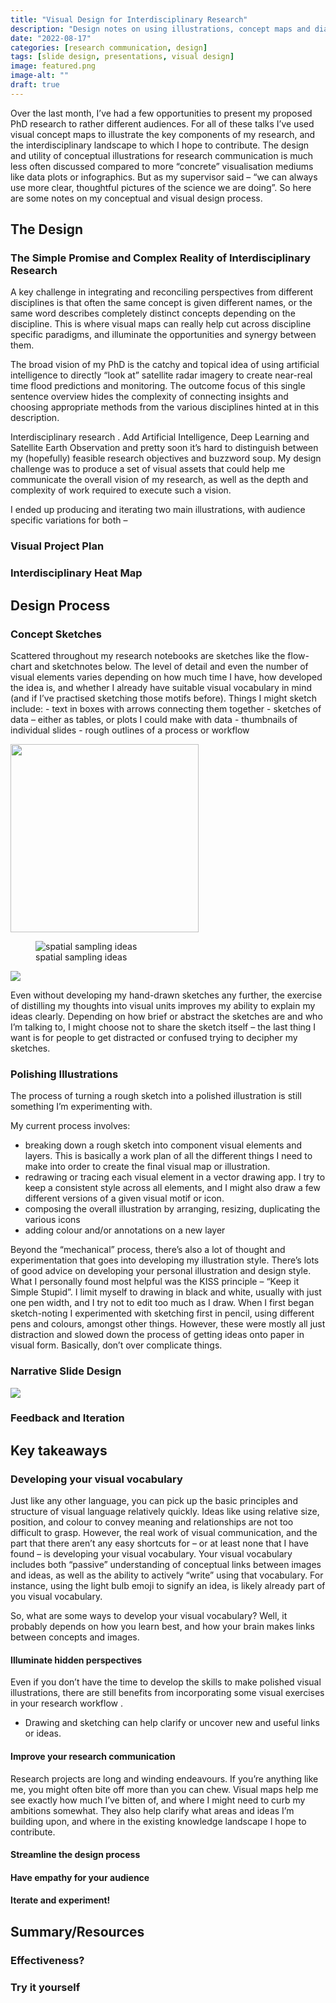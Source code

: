 ```yaml
---
title: "Visual Design for Interdisciplinary Research"
description: "Design notes on using illustrations, concept maps and diagrams to develop and communicate interdisciplinary research, with examples from my PhD project"
date: "2022-08-17"
categories: [research communication, design]
tags: [slide design, presentations, visual design]
image: featured.png
image-alt: ""
draft: true
---
```


<!-- SA: I think we need more clear, thoughtful pictures of the science we are doing, not less. It is just that few people have the skills to a) understand conceptually what they are doing; and b) communicate that visually. Both are important, and you are strong in each! -->

<!--# background of talks given -->

Over the last month, I've had a few opportunities to present my proposed PhD research to rather different audiences. For all of these talks I've used visual concept maps to illustrate the key components of my research, and the interdisciplinary landscape to which I hope to contribute. The design and utility of conceptual illustrations for research communication is much less often discussed compared to more "concrete" visualisation mediums like data plots or infographics. But as my supervisor said -- "we can always use more clear, thoughtful pictures of the science we are doing". So here are some notes on my conceptual and visual design process.

## The Design

### The Simple Promise and Complex Reality of Interdisciplinary Research

A key challenge in integrating and reconciling perspectives from different disciplines is that often the same concept is given different names, or the same word describes completely distinct concepts depending on the discipline. This is where visual maps can really help cut across discipline specific paradigms, and illuminate the opportunities and synergy between them.

The broad vision of my PhD is the catchy and topical idea of using artificial intelligence to directly "look at" satellite radar imagery to create near-real time flood predictions and monitoring. The outcome focus of this single sentence overview hides the complexity of connecting insights and choosing appropriate methods from the various disciplines hinted at in this description.

Interdisciplinary research <!--#definition-->. Add Artificial Intelligence, Deep Learning and Satellite Earth Observation and pretty soon it's hard to distinguish between my (hopefully) feasible research objectives and buzzword soup. My design challenge was to produce a set of visual assets that could help me communicate the overall vision of my research, as well as the depth and complexity of work required to execute such a vision.

I ended up producing and iterating two main illustrations, with audience specific variations for both --

### Visual Project Plan

### Interdisciplinary Heat Map


<!--# why develop visual maps // cut across discipline specific framings (same vocab/ different meanings OR diff vocab/same concept) -->

<!-- Not data viz -->


## Design Process

### Concept Sketches

Scattered throughout my research notebooks are sketches like the flow-chart and sketchnotes below. The level of detail and even the number of visual elements varies depending on how much time I have, how developed the idea is, and whether I already have suitable visual vocabulary in mind (and if I've practised sketching those motifs before). Things I might sketch include:
- text in boxes with arrows connecting them together
- sketches of data -- either as tables, or plots I could make with data
- thumbnails of individual slides
- rough outlines of a process or workflow

![](images/paste-6C67DF06.png){fig-alt="infrastructure-project" width="301"}

![spatial sampling ideas](images/paste-BFFCE502.png)

![](images/paste-78139662.png){fig-alt="Note 5 May 2022"}

<!--# INSERT: notability sketches; shown to my supervisors -->

<!--# idea development tool AS well as potential communication tool -->

Even without developing my hand-drawn sketches any further, the exercise of distilling my thoughts into visual units improves my ability to explain my ideas clearly. Depending on how brief or abstract the sketches are and who I'm talking to, I might choose not to share the sketch itself -- the last thing I want is for people to get distracted or confused trying to decipher my sketches.

### Polishing Illustrations

The process of turning a rough sketch into a polished illustration is still something I'm experimenting with.

My current process involves:

- breaking down a rough sketch into component visual elements and layers. This is basically a work plan of all the different things I need to make into order to create the final visual map or illustration.
- redrawing or tracing each visual element in a vector drawing app. I try to keep a consistent style across all elements, and I might also draw a few different versions of a given visual motif or icon.
- composing the overall illustration by arranging, resizing, duplicating the various icons
- adding colour and/or annotations on a new layer

Beyond the "mechanical" process, there's also a lot of thought and experimentation that goes into developing my illustration style. There's lots of good advice on developing your personal illustration and design style. What I personally found most helpful was the KISS principle -- "Keep it Simple Stupid". I limit myself to drawing in black and white, usually with just one pen width, and I try not to edit too much as I draw. When I first began sketch-noting I experimented with sketching first in pencil, using different pens and colours, amongst other things. However, these were mostly all just distraction and slowed down the process of getting ideas onto paper in visual form. Basically, don't over complicate things.

<!--# warning! this is optional // also try searching for open-use images // SKIP! -->

<!--# step-by-step process: vector drawing apps, exporting -->

### Narrative Slide Design

<!--# sketching out each slide // key-takeaway (from case comp days) -->

![](images/paste-0BF78CF8.png){fig-alt="[slides] MDFI lightning talk"}

<!--# animation in support of narrative and pacing // animation is 1/2 slide extra-->

<!--# consistency throughout the presentation // IF possible! -->

### Feedback and Iteration

<!--# add hierarchy and flow (arrows, data/models) -->

<!--# add different labels for different audiences // 1) thesis overview map -->

<!--# add colour (changed colour palette to support heatmap visualisation) -->

## Key takeaways

### Developing your visual vocabulary

Just like any other language, you can pick up the basic principles and structure of visual language relatively quickly. Ideas like using relative size, position, and colour to convey meaning and relationships are not too difficult to grasp. However, the real work of visual communication, and the part that there aren't any easy shortcuts for -- or at least none that I have found -- is developing your visual vocabulary. Your visual vocabulary includes both "passive" understanding of conceptual links between images and ideas, as well as the ability to actively "write" using that vocabulary. For instance, using the light bulb emoji to signify an idea, is likely already part of you visual vocabulary.

So, what are some ways to develop your visual vocabulary? Well, it probably depends on how you learn best, and how your brain makes links between concepts and images.


#### Illuminate hidden perspectives

Even if you don't have the time to develop the skills to make polished visual illustrations, there are still benefits from incorporating some visual exercises in your research workflow <!--# visual note-taking -->.

-   Drawing and sketching can help clarify or uncover new and useful links or ideas.

<!--# math bridges -->

<!--# what are you borrowing from each discipline, how "deep" are you going, and how are you using it? -->

#### Improve your research communication

Research projects are long and winding endeavours. If you're anything like me, you might often bite off more than you can chew. Visual maps help me see exactly how much I've bitten of, and where I might need to curb my ambitions somewhat. They also help clarify what areas and ideas I'm building upon, and where in the existing knowledge landscape I hope to contribute.

<!--# why is it a worthwile investment? -- research projects are long! -->

<!--# visual aid for research exchange // Luke, Isabella -->

#### Streamline the design process



<!--# beamer templates ? -->

<!--# colours, style, shape etc. -- likely to be limited by your skill set -->

<!--# open-use images, harder to achieve a distinct/strong visual style, but easier -->

#### Have empathy for your audience

<!--# Chedmond's presentation tip -->

<!--# help avoid deep diving down a rabbit hole -->

#### Iterate and experiment!

<!--# started with black and white -->

<!--# experiment with one "dimension/channel" at a time -- colour, shape, positioning -->


## Summary/Resources

### Effectiveness?

<!--# reflection on effectiveness -->

<!--# general compliments? -->

### Try it yourself

<!--# resources...? just suggest an exercise -->

<!--# where all these skills came from: case-comp, corporate consulting, sketchnoting (RSA animate), mind mapping, "the art of slide design", lots of teaching, design-thinking, ugly doodles -->
